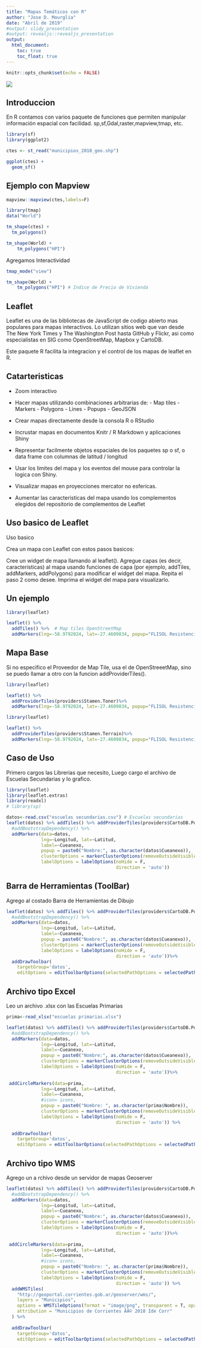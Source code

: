 ---
title: "Mapas Temáticos con R"
author: "Jose D. Mourglia"
date: "Abril de 2019"
#output: slidy_presentation
#output: revealjs::revealjs_presentation
output:
  html_document:
    toc: true
    toc_float: true
---
```{r setup, include=FALSE}
knitr::opts_chunk$set(echo = FALSE)
```
![](flisol.png) 

## Introduccion
En R contamos con varios paquete de funciones que permiten manipular información espacial con facilidad.
sp,sf,Gdal,raster,mapview,tmap, etc.


```{r, echo=TRUE}

library(sf)
library(ggplot2)

ctes <- st_read("municipios_2010_geo.shp")

ggplot(ctes) +
  geom_sf()

```

## Ejemplo con Mapview

```{r, echo=TRUE}

mapview::mapview(ctes,labels=F)
```

```{r, echo=TRUE}
library(tmap)
data("World")

tm_shape(ctes) +
  tm_polygons()

tm_shape(World) +
    tm_polygons("HPI")
```
Agregamos Interactividad

```{r, echo=TRUE}
tmap_mode("view")

tm_shape(World) +
    tm_polygons("HPI") # Indice de Precio de Vivienda
```

## Leaflet

Leaflet es una de las bibliotecas de JavaScript de codigo abierto mas populares para mapas interactivos. Lo utilizan sitios web que van desde The New York Times y The Washington Post hasta GitHub y Flickr, asi como especialistas en SIG como OpenStreetMap, Mapbox y CartoDB.

Este paquete R facilita la integracion y el control de los mapas de leaflet en R.

## Catarteristicas
- Zoom interactivo
- Hacer mapas utilizando combinaciones arbitrarias de:
      - Map tiles
      -  Markers
      -  Polygons
      -  Lines
      -  Popups
      -  GeoJSON
     
-  Crear mapas directamente desde la consola R o RStudio
-  Incrustar mapas en documentos Knitr / R Markdown y aplicaciones Shiny
-  Representar facilmente objetos espaciales de los paquetes sp o sf, o data frame con columnas de latitud / longitud
-  Usar los limites del mapa y los eventos del mouse para controlar la logica con Shiny.
-  Visualizar mapas en proyecciones mercator no esfericas.
-  Aumentar las caracteristicas del mapa usando los complementos elegidos del repositorio de complementos de Leaflet

## Uso basico de Leaflet
Uso basico

Crea un mapa con Leaflet con estos pasos basicos:

   Cree un widget de mapa llamando al leaflet().
   Agregue capas (es decir, caracteristicas) al mapa usando funciones de capa (por ejemplo, addTiles, addMarkers,            addPolygons) para modificar el widget del mapa.
   Repita el paso 2 como desee.
   Imprima el widget del mapa para visualizarlo.

## Un ejemplo 
```{r, echo=TRUE}

library(leaflet)

leaflet() %>%
  addTiles() %>%  # Map tiles OpenStreetMap 
  addMarkers(lng=-58.9792024, lat=-27.4609834, popup="FLISOL Resistencia")

```


## Mapa Base

Si no especifico el Proveedor de Map Tile, usa el de OpenStreeetMap, sino se puedo llamar a otro 
con la funcion addProviderTiles().

```{r, echo = TRUE}
library(leaflet)

leaflet() %>% 
  addProviderTiles(providers$Stamen.Toner)%>%
  addMarkers(lng=-58.9792024, lat=-27.4609834, popup="FLISOL Resistencia")
```

```{r, echo = TRUE}
library(leaflet)

leaflet() %>% 
  addProviderTiles(providers$Stamen.Terrain)%>%
  addMarkers(lng=-58.9792024, lat=-27.4609834, popup="FLISOL Resistencia")
```

## Caso de Uso 
Primero cargos las Librerias que necesito, Luego cargo el archivo de Escuelas Secundarias
y lo grafico.


```{r, echo=TRUE}
library(leaflet)
library(leaflet.extras)
library(readxl)
# library(sp)

datos<-read.csv("escuelas secundarias.csv") # Escuelas secundarias
leaflet(datos) %>% addTiles() %>% addProviderTiles(providers$CartoDB.Positron) %>%
  #addBootstrapDependency() %>%
  addMarkers(data=datos,
             lng=~Longitud, lat=~Latitud, 
             label=~Cueanexo,
             popup = paste0("Nombre:", as.character(datos$Cueanexo)),
             clusterOptions = markerClusterOptions(removeOutsideVisibleBounds = F),
             labelOptions = labelOptions(noHide = F,
                                         direction = 'auto'))

```

## Barra de Herramientas (ToolBar)
Agrego al costado Barra de Herramientas de Dibujo

```{r, echo=TRUE}

leaflet(datos) %>% addTiles() %>% addProviderTiles(providers$CartoDB.Positron) %>%
  #addBootstrapDependency() %>%
  addMarkers(data=datos,
             lng=~Longitud, lat=~Latitud, 
             label=~Cueanexo,
             popup = paste0("Nombre:", as.character(datos$Cueanexo)),
             clusterOptions = markerClusterOptions(removeOutsideVisibleBounds = F),
             labelOptions = labelOptions(noHide = F,
                                         direction = 'auto'))%>%
  addDrawToolbar(
    targetGroup='datos',
    editOptions = editToolbarOptions(selectedPathOptions = selectedPathOptions()))

```

## Archivo tipo Excel
Leo un archivo .xlsx con las Escuelas Primarias

```{r, echo=TRUE}
prima<-read_xlsx("escuelas primarias.xlsx")

leaflet(datos) %>% addTiles() %>% addProviderTiles(providers$CartoDB.Positron) %>%
  #addBootstrapDependency() %>%
  addMarkers(data=datos,
             lng=~Longitud, lat=~Latitud, 
             label=~Cueanexo,
             popup = paste0("Nombre:", as.character(datos$Cueanexo)),
             clusterOptions = markerClusterOptions(removeOutsideVisibleBounds = F),
             labelOptions = labelOptions(noHide = F,
                                         direction = 'auto'))%>%
  
 addCircleMarkers(data=prima,
             lng=~Longitud, lat=~Latitud,
             label=~Cueanexo,
             #icon= icons,
             popup = paste0("Nombre: ", as.character(prima$Nombre)),
             clusterOptions = markerClusterOptions(removeOutsideVisibleBounds = F),
             labelOptions = labelOptions(noHide = F,
                                         direction = 'auto')) %>% 
 
  addDrawToolbar(
    targetGroup='datos',
    editOptions = editToolbarOptions(selectedPathOptions = selectedPathOptions()))

```

## Archivo tipo WMS
Agrego un a rchivo desde un servidor de mapas Geoserver

```{r, echo=TRUE}
leaflet(datos) %>% addTiles() %>% addProviderTiles(providers$CartoDB.Positron) %>%
  #addBootstrapDependency() %>%
  addMarkers(data=datos,
             lng=~Longitud, lat=~Latitud, 
             label=~Cueanexo,
             popup = paste0("Nombre:", as.character(datos$Cueanexo)),
             clusterOptions = markerClusterOptions(removeOutsideVisibleBounds = F),
             labelOptions = labelOptions(noHide = F,
                                         direction = 'auto'))%>%
  
 addCircleMarkers(data=prima,
             lng=~Longitud, lat=~Latitud,
             label=~Cueanexo,
             #icon= icons,
             popup = paste0("Nombre: ", as.character(prima$Nombre)),
             clusterOptions = markerClusterOptions(removeOutsideVisibleBounds = F),
             labelOptions = labelOptions(noHide = F,
                                         direction = 'auto')) %>% 
  addWMSTiles(
    "http://geoportal.corrientes.gob.ar/geoserver/wms/",
    layers = "Municipios",
    options = WMSTileOptions(format = "image/png", transparent = T, opacity= 0.4),
    attribution = "Municipios de Corrientes ÃÂ© 2018 Ide Corr"
  ) %>%
  
  addDrawToolbar(
    targetGroup='datos',
    editOptions = editToolbarOptions(selectedPathOptions = selectedPathOptions()))

```

